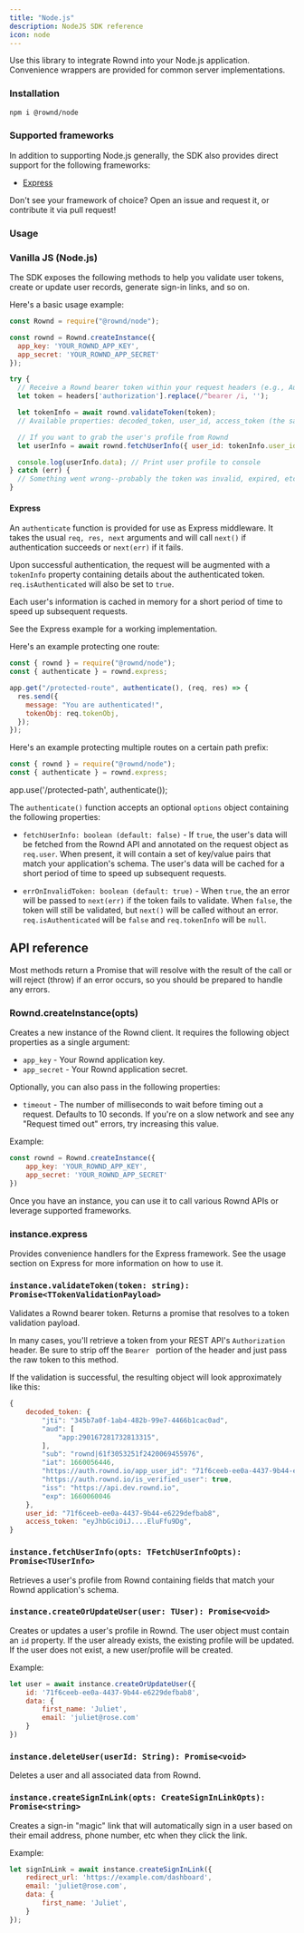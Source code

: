 ```yaml
---
title: "Node.js"
description: NodeJS SDK reference
icon: node
---
```


Use this library to integrate Rownd into your Node.js application. Convenience
wrappers are provided for common server implementations.

### Installation

```bash
npm i @rownd/node
```

### Supported frameworks

In addition to supporting Node.js generally, the SDK also provides direct support for the following frameworks:

- [Express](#express)

Don't see your framework of choice? Open an issue and request it, or contribute
it via pull request!

### Usage

### Vanilla JS (Node.js)

The SDK exposes the following methods to help you validate user tokens, create or update user records, generate sign-in links, and so on.

Here's a basic usage example:

```js
const Rownd = require("@rownd/node");

const rownd = Rownd.createInstance({
  app_key: 'YOUR_ROWND_APP_KEY',
  app_secret: 'YOUR_ROWND_APP_SECRET'
});

try {
  // Receive a Rownd bearer token within your request headers (e.g., Authorization: Bearer <token>)
  let token = headers['authorization'].replace(/^bearer /i, '');

  let tokenInfo = await rownd.validateToken(token);
  // Available properties: decoded_token, user_id, access_token (the same token you passed into `validateToken()`)

  // If you want to grab the user's profile from Rownd
  let userInfo = await rownd.fetchUserInfo({ user_id: tokenInfo.user_id });

  console.log(userInfo.data); // Print user profile to console
} catch (err) {
  // Something went wrong--probably the token was invalid, expired, etc.
}

```

#### Express

An `authenticate` function is provided for use as Express middleware. It takes
the usual `req, res, next` arguments and will call `next()` if authentication
succeeds or `next(err)` if it fails.

Upon successful authentication, the request will be augmented with a `tokenInfo`
property containing details about the authenticated token. `req.isAuthenticated`
will also be set to `true`.

Each user's information is cached in memory for a short period of time to speed
up subsequent requests.

See the Express example for a working implementation.

Here's an example protecting one route:

```js
const { rownd } = require("@rownd/node");
const { authenticate } = rownd.express;

app.get("/protected-route", authenticate(), (req, res) => {
  res.send({
    message: "You are authenticated!",
    tokenObj: req.tokenObj,
  });
});
```

Here's an example protecting multiple routes on a certain path prefix:

```js
const { rownd } = require("@rownd/node");
const { authenticate } = rownd.express;
```

app.use('/protected-path', authenticate());

The `authenticate()` function accepts an optional `options` object containing
the following properties:

- `fetchUserInfo: boolean (default: false)` \- If `true`, the user's data will
  be fetched from the Rownd API and annotated on the request object as
  `req.user`. When present, it will contain a set of key/value pairs that match
  your application's schema. The user's data will be cached for a short period
  of time to speed up subsequent requests.

- `errOnInvalidToken: boolean (default: true)` \- When `true`, the an error will
  be passed to `next(err)` if the token fails to validate. When `false`, the
  token will still be validated, but `next()` will be called without an error.
  `req.isAuthenticated` will be `false` and `req.tokenInfo` will be `null`.

## API reference

Most methods return a Promise that will resolve with the result of the call or will reject (throw) if an error occurs, so you should be prepared to handle any errors.

### Rownd.createInstance(opts)

Creates a new instance of the Rownd client. It requires the following object properties as a single argument:
- `app_key` - Your Rownd application key.
- `app_secret` - Your Rownd application secret.

Optionally, you can also pass in the following properties:
- `timeout` - The number of milliseconds to wait before timing out a request. Defaults to 10 seconds. If you're on a slow network and see any "Request timed out" errors, try increasing this value.

Example:

```js
const rownd = Rownd.createInstance({
    app_key: 'YOUR_ROWND_APP_KEY',
    app_secret: 'YOUR_ROWND_APP_SECRET'
})
```

Once you have an instance, you can use it to call various Rownd APIs or leverage supported frameworks.

### instance.express
Provides convenience handlers for the Express framework. See the usage section on Express for more information on how to use it.

### `instance.validateToken(token: string): Promise<TTokenValidationPayload>`
Validates a Rownd bearer token. Returns a promise that resolves to a token validation payload.

In many cases, you'll retrieve a token from your REST API's `Authorization` header. Be sure to strip off the `Bearer ` portion of the header and just pass the raw token to this method.

If the validation is successful, the resulting object will look approximately like this:

```js
{
    decoded_token: {
        "jti": "345b7a0f-1ab4-482b-99e7-4466b1cac0ad",
        "aud": [
            "app:290167281732813315",
        ],
        "sub": "rownd|61f3053251f2420069455976",
        "iat": 1660056446,
        "https://auth.rownd.io/app_user_id": "71f6ceeb-ee0a-4437-9b44-e6229defbab8",
        "https://auth.rownd.io/is_verified_user": true,
        "iss": "https://api.dev.rownd.io",
        "exp": 1660060046
    },
    user_id: "71f6ceeb-ee0a-4437-9b44-e6229defbab8",
    access_token: "eyJhbGciOiJ....EluFfu9Dg",
}
```

### `instance.fetchUserInfo(opts: TFetchUserInfoOpts): Promise<TUserInfo>`
Retrieves a user's profile from Rownd containing fields that match your Rownd application's schema.

### `instance.createOrUpdateUser(user: TUser): Promise<void>`
Creates or updates a user's profile in Rownd. The user object must contain an `id` property. If the user already exists, the existing profile will be updated. If the user does not exist, a new user/profile will be created.

Example:

```js
let user = await instance.createOrUpdateUser({
    id: '71f6ceeb-ee0a-4437-9b44-e6229defbab8',
    data: {
        first_name: 'Juliet',
        email: 'juliet@rose.com'
    }
})
```

### `instance.deleteUser(userId: String): Promise<void>`
Deletes a user and all associated data from Rownd.

### `instance.createSignInLink(opts: CreateSignInLinkOpts): Promise<string>`

Creates a sign-in "magic" link that will automatically sign in a user based on their email address, phone number, etc when they click the link.

Example:

```js
let signInLink = await instance.createSignInLink({
    redirect_url: 'https://example.com/dashboard',
    email: 'juliet@rose.com',
    data: {
        first_name: 'Juliet',
    }
});
```
